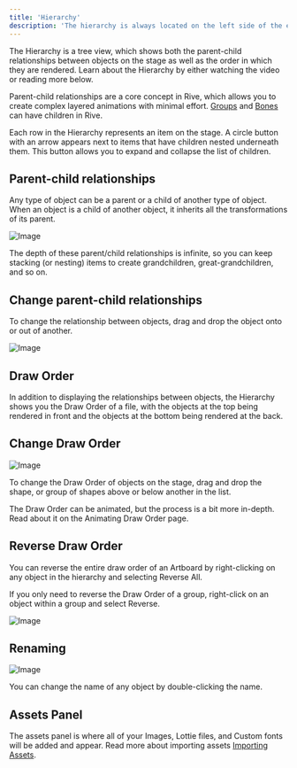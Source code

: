 ```yaml
---
title: 'Hierarchy'
description: 'The hierarchy is always located on the left side of the editor.'
---
```



The Hierarchy is a tree view, which shows both the parent-child relationships between objects on the stage as well as the order in which they are rendered. Learn about the Hierarchy by either watching the video or reading more below.

<YouTube id="ipMJIw6T0Ds" />

Parent-child relationships are a core concept in Rive, which allows you to create complex layered animations with minimal effort. [Groups](../fundamentals/groups) and [Bones](../manipulating-shapes/bones) can have children in Rive.

Each row in the Hierarchy represents an item on the stage. A circle button with an arrow appears next to items that have children nested underneath them. This button allows you to expand and collapse the list of children.

## Parent-child relationships

<YouTube id="s9x35tPmEZs" />

Any type of object can be a parent or a child of another type of object. When an object is a child of another object, it inherits all the transformations of its parent.

![Image](https://ucarecdn.com/7aed46e0-3a37-42c8-977f-f836f87a3304/)

The depth of these parent/child relationships is infinite, so you can keep stacking (or nesting) items to create grandchildren, great-grandchildren, and so on.

## Change parent-child relationships 

To change the relationship between objects, drag and drop the object onto or out of another.

![Image](https://ucarecdn.com/b58a873b-0d11-47fc-8048-48ea3b106fec/)

## Draw Order

In addition to displaying the relationships between objects, the Hierarchy shows you the Draw Order of a file, with the objects at the top being rendered in front and the objects at the bottom being rendered at the back.

## Change Draw Order 

![Image](https://ucarecdn.com/5aeb4f67-a7f6-4efe-83bd-975880f79618/)

To change the Draw Order of objects on the stage, drag and drop the shape, or group of shapes above or below another in the list.

The Draw Order can be animated, but the process is a bit more in-depth. Read about it on the Animating Draw Order page.

## Reverse Draw Order 

You can reverse the entire draw order of an Artboard by right-clicking on any object in the hierarchy and selecting Reverse All.

If you only need to reverse the Draw Order of a group, right-click on an object within a group and select Reverse.

![Image](https://ucarecdn.com/28748198-1517-4e9a-82f9-2233c9315b67/)

## Renaming 

![Image](https://ucarecdn.com/6d5af4f5-fe47-4d49-b215-8f833c924ea2/)

You can change the name of any object by double-clicking the name.

## ​Assets Panel

The assets panel is where all of your Images, Lottie files, and Custom fonts will be added and appear. Read more about importing assets [Importing Assets](../fundamentals/importing-assets).